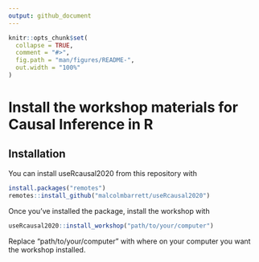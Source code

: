 ```yaml
---
output: github_document
---
```


<!-- README.md is generated from README.Rmd. Please edit that file -->

```r
knitr::opts_chunk$set(
  collapse = TRUE,
  comment = "#>",
  fig.path = "man/figures/README-",
  out.width = "100%"
)
```

# Install the workshop materials for Causal Inference in R

<!-- badges: start -->
<!-- badges: end -->

## Installation

You can install useRcausal2020 from this repository with

``` r
install.packages("remotes")
remotes::install_github("malcolmbarrett/useRcausal2020")
```

Once you've installed the package, install the workshop with

``` r
useRcausal2020::install_workshop("path/to/your/computer")
```

Replace "path/to/your/computer" with where on your computer you want the workshop installed.
